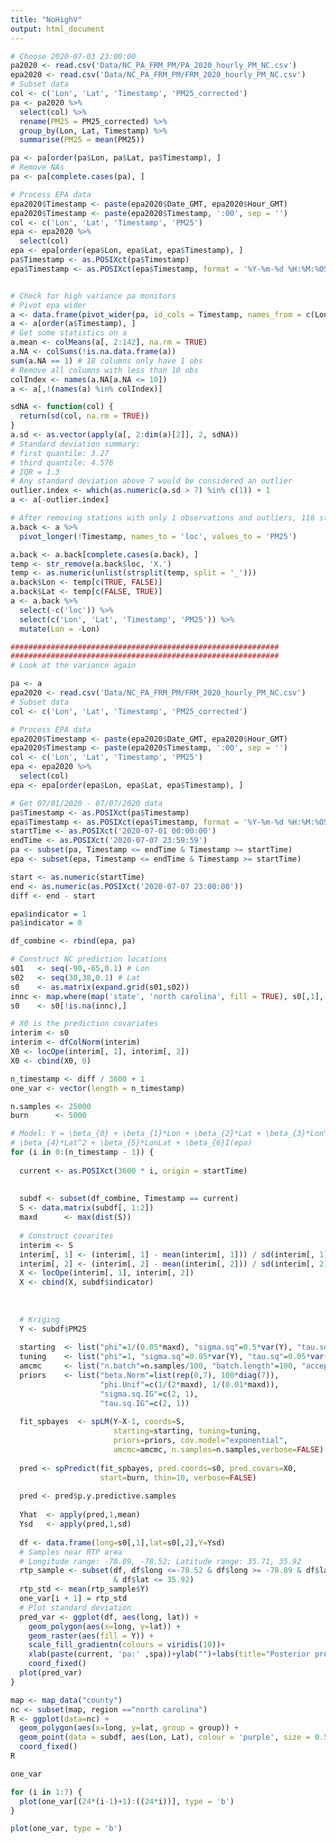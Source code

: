 ```yaml
---
title: "NoHighV"
output: html_document
---
```


```r
# Choose 2020-07-03 23:00:00
pa2020 <- read.csv('Data/NC_PA_FRM_PM/PA_2020_hourly_PM_NC.csv')
epa2020 <- read.csv('Data/NC_PA_FRM_PM/FRM_2020_hourly_PM_NC.csv')
# Subset data
col <- c('Lon', 'Lat', 'Timestamp', 'PM25_corrected')
pa <- pa2020 %>%
  select(col) %>%
  rename(PM25 = PM25_corrected) %>%
  group_by(Lon, Lat, Timestamp) %>%
  summarise(PM25 = mean(PM25))

pa <- pa[order(pa$Lon, pa$Lat, pa$Timestamp), ]
# Remove NAs
pa <- pa[complete.cases(pa), ]

# Process EPA data
epa2020$Timestamp <- paste(epa2020$Date_GMT, epa2020$Hour_GMT)
epa2020$Timestamp <- paste(epa2020$Timestamp, ':00', sep = '')
col <- c('Lon', 'Lat', 'Timestamp', 'PM25')
epa <- epa2020 %>% 
  select(col)
epa <- epa[order(epa$Lon, epa$Lat, epa$Timestamp), ]
pa$Timestamp <- as.POSIXct(pa$Timestamp)
epa$Timestamp <- as.POSIXct(epa$Timestamp, format = '%Y-%m-%d %H:%M:%OS')


# Check for high variance pa monitors
# Pivot epa wider
a <- data.frame(pivot_wider(pa, id_cols = Timestamp, names_from = c(Lon, Lat), values_from = PM25))
a <- a[order(a$Timestamp), ]
# Get some statistics on a
a.mean <- colMeans(a[, 2:142], na.rm = TRUE)
a.NA <- colSums(!is.na.data.frame(a))
sum(a.NA == 1) # 18 columns only have 1 obs
# Remove all columns with less than 10 obs
colIndex <- names(a.NA[a.NA <= 10])
a <- a[,!(names(a) %in% colIndex)]

sdNA <- function(col) {
  return(sd(col, na.rm = TRUE))
}
a.sd <- as.vector(apply(a[, 2:dim(a)[2]], 2, sdNA))
# Standard deviation summary:
# first quantile: 3.27
# third quantile: 4.576
# IQR = 1.3
# Any standard deviation above 7 would be considered an outlier
outlier.index <- which(as.numeric(a.sd > 7) %in% c(1)) + 1
a <- a[-outlier.index]

# After removing stations with only 1 observations and outliers, 116 stations left
a.back <- a %>%
  pivot_longer(!Timestamp, names_to = 'loc', values_to = 'PM25')

a.back <- a.back[complete.cases(a.back), ]
temp <- str_remove(a.back$loc, 'X.')
temp <- as.numeric(unlist(strsplit(temp, split = '_')))
a.back$Lon <- temp[c(TRUE, FALSE)]
a.back$Lat <- temp[c(FALSE, TRUE)]
a <- a.back %>%
  select(-c('loc')) %>%
  select(c('Lon', 'Lat', 'Timestamp', 'PM25')) %>%
  mutate(Lon = -Lon)

############################################################
############################################################
# Look at the variance again

pa <- a
epa2020 <- read.csv('Data/NC_PA_FRM_PM/FRM_2020_hourly_PM_NC.csv')
# Subset data
col <- c('Lon', 'Lat', 'Timestamp', 'PM25_corrected')

# Process EPA data
epa2020$Timestamp <- paste(epa2020$Date_GMT, epa2020$Hour_GMT)
epa2020$Timestamp <- paste(epa2020$Timestamp, ':00', sep = '')
col <- c('Lon', 'Lat', 'Timestamp', 'PM25')
epa <- epa2020 %>% 
  select(col)
epa <- epa[order(epa$Lon, epa$Lat, epa$Timestamp), ]

# Get 07/01/2020 - 07/07/2020 data
pa$Timestamp <- as.POSIXct(pa$Timestamp)
epa$Timestamp <- as.POSIXct(epa$Timestamp, format = '%Y-%m-%d %H:%M:%OS')
startTime <- as.POSIXct('2020-07-01 00:00:00')
endTime <- as.POSIXct('2020-07-07 23:59:59')
pa <- subset(pa, Timestamp <= endTime & Timestamp >= startTime)
epa <- subset(epa, Timestamp <= endTime & Timestamp >= startTime)

start <- as.numeric(startTime)
end <- as.numeric(as.POSIXct('2020-07-07 23:00:00'))
diff <- end - start

epa$indicator = 1
pa$indicator = 0

df_combine <- rbind(epa, pa)

# Construct NC prediction locations
s01   <- seq(-90,-65,0.1) # Lon
s02   <- seq(30,38,0.1) # Lat
s0    <- as.matrix(expand.grid(s01,s02))
innc <- map.where(map('state', 'north carolina', fill = TRUE), s0[,1], s0[,2])
s0    <- s0[!is.na(innc),]

# X0 is the prediction covariates
interim <- s0
interim <- dfColNorm(interim)
X0 <- locOpe(interim[, 1], interim[, 2])
X0 <- cbind(X0, 0)

n_timestamp <- diff / 3600 + 1
one_var <- vector(length = n_timestamp)

n.samples <- 25000
burn      <- 5000

# Model: Y = \beta_{0} + \beta_{1}*Lon + \beta_{2}*Lat + \beta_{3}*Lon^2 + 
# \beta_{4}*Lat^2 + \beta_{5}*LonLat + \beta_{6}I(epa)
for (i in 0:(n_timestamp - 1)) {
  
  current <- as.POSIXct(3600 * i, origin = startTime)
  
  
  subdf <- subset(df_combine, Timestamp == current)
  S <- data.matrix(subdf[, 1:2])
  maxd      <- max(dist(S))
  
  # Construct covarites
  interim <- S
  interim[, 1] <- (interim[, 1] - mean(interim[, 1])) / sd(interim[, 1])
  interim[, 2] <- (interim[, 2] - mean(interim[, 2])) / sd(interim[, 2])
  X <- locOpe(interim[, 1], interim[, 2])
  X <- cbind(X, subdf$indicator)
  
  
  
  # Kriging
  Y <- subdf$PM25
  
  starting  <- list("phi"=1/(0.05*maxd), "sigma.sq"=0.5*var(Y), "tau.sq"=0.5*var(Y))
  tuning    <- list("phi"=1, "sigma.sq"=0.05*var(Y), "tau.sq"=0.05*var(Y))
  amcmc     <- list("n.batch"=n.samples/100, "batch.length"=100, "accept.rate"=0.43)
  priors    <- list("beta.Norm"=list(rep(0,7), 100*diag(7)),
                    "phi.Unif"=c(1/(2*maxd), 1/(0.01*maxd)),
                    "sigma.sq.IG"=c(2, 1),
                    "tau.sq.IG"=c(2, 1))
  
  fit_spbayes  <- spLM(Y~X-1, coords=S,
                       starting=starting, tuning=tuning, 
                       priors=priors, cov.model="exponential",
                       amcmc=amcmc, n.samples=n.samples,verbose=FALSE)
  
  pred <- spPredict(fit_spbayes, pred.coords=s0, pred.covars=X0, 
                    start=burn, thin=10, verbose=FALSE)
  
  pred <- pred$p.y.predictive.samples
  
  Yhat  <- apply(pred,1,mean)
  Ysd   <- apply(pred,1,sd)
  
  df <- data.frame(long=s0[,1],lat=s0[,2],Y=Ysd)
  # Samples near RTP area
  # Longitude range: -78.89, -78.52; Latitude range: 35.71, 35.92
  rtp_sample <- subset(df, df$long <=-78.52 & df$long >= -78.89 & df$lat >= 35.71
                       & df$lat <= 35.92)
  rtp_std <- mean(rtp_sample$Y)
  one_var[i + 1] = rtp_std
  # Plot standard deviation
  pred_var <- ggplot(df, aes(long, lat)) +
    geom_polygon(aes(x=long, y=lat)) +
    geom_raster(aes(fill = Y)) +
    scale_fill_gradientn(colours = viridis(10))+
    xlab(paste(current, 'pa:' ,spa))+ylab("")+labs(title="Posterior predictive standard deviation")+
    coord_fixed()
  plot(pred_var)
}

map <- map_data("county")
nc <- subset(map, region =="north carolina")
R <- ggplot(data=nc) + 
  geom_polygon(aes(x=long, y=lat, group = group)) +
  geom_point(data = subdf, aes(Lon, Lat), colour = 'purple', size = 0.5) +
  coord_fixed()
R

one_var

for (i in 1:7) {
  plot(one_var[(24*(i-1)+1):((24*i))], type = 'b')
}

plot(one_var, type = 'b')


```
